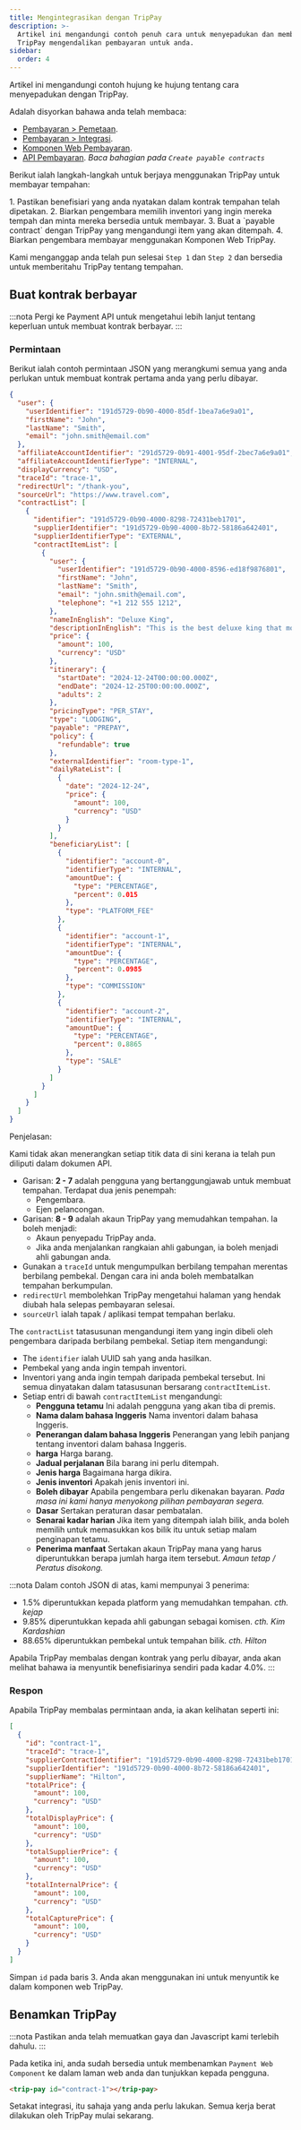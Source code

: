 ```yaml
---
title: Mengintegrasikan dengan TripPay
description: >-
  Artikel ini mengandungi contoh penuh cara untuk menyepadukan dan membenarkan
  TripPay mengendalikan pembayaran untuk anda.
sidebar:
  order: 4
---
```


Artikel ini mengandungi contoh hujung ke hujung tentang cara menyepadukan dengan TripPay.

Adalah disyorkan bahawa anda telah membaca:

* [Pembayaran > Pemetaan](/payment/mapping).
* [Pembayaran > Integrasi](/payment/integration).
* [Komponen Web Pembayaran](/developers/web-components/#payment).
* [API Pembayaran](/developers/apis/#payment-api). *Baca bahagian pada `Create payable contracts`*

Berikut ialah langkah-langkah untuk berjaya menggunakan TripPay untuk membayar tempahan:

<Steps>
  1. Pastikan benefisiari yang anda nyatakan dalam kontrak tempahan telah dipetakan.
  2. Biarkan pengembara memilih inventori yang ingin mereka tempah dan minta mereka bersedia untuk membayar.
  3. Buat a `payable contract` dengan TripPay yang mengandungi item yang akan ditempah.
  4. Biarkan pengembara membayar menggunakan Komponen Web TripPay.
</Steps>


Kami menganggap anda telah pun selesai `Step 1` dan `Step 2` dan bersedia untuk memberitahu TripPay tentang tempahan.

## Buat kontrak berbayar

:::nota
Pergi ke Payment API untuk mengetahui lebih lanjut tentang keperluan untuk membuat kontrak berbayar.
:::

### Permintaan

Berikut ialah contoh permintaan JSON yang merangkumi semua yang anda perlukan untuk membuat kontrak pertama anda yang perlu dibayar.

```json {3-6, 8-9}
{
  "user": {
    "userIdentifier": "191d5729-0b90-4000-85df-1bea7a6e9a01",
    "firstName": "John",
    "lastName": "Smith",
    "email": "john.smith@email.com"
  },
  "affiliateAccountIdentifier": "291d5729-0b91-4001-95df-2bec7a6e9a01",
  "affiliateAccountIdentifierType": "INTERNAL",
  "displayCurrency": "USD",
  "traceId": "trace-1",
  "redirectUrl": "/thank-you",
  "sourceUrl": "https://www.travel.com",
  "contractList": [
    {
      "identifier": "191d5729-0b90-4000-8298-72431beb1701",
      "supplierIdentifier": "191d5729-0b90-4000-8b72-58186a642401",
      "supplierIdentifierType": "EXTERNAL",
      "contractItemList": [
        {
          "user": {
            "userIdentifier": "191d5729-0b90-4000-8596-ed18f9876801",
            "firstName": "John",
            "lastName": "Smith",
            "email": "john.smith@email.com",
            "telephone": "+1 212 555 1212",
          },
          "nameInEnglish": "Deluxe King",
          "descriptionInEnglish": "This is the best deluxe king that money can buy.",
          "price": {
            "amount": 100,
            "currency": "USD"
          },
          "itinerary": {
            "startDate": "2024-12-24T00:00:00.000Z",
            "endDate": "2024-12-25T00:00:00.000Z",
            "adults": 2
          },
          "pricingType": "PER_STAY",
          "type": "LODGING",
          "payable": "PREPAY",
          "policy": {
            "refundable": true
          },
          "externalIdentifier": "room-type-1",
          "dailyRateList": [
            {
              "date": "2024-12-24",
              "price": {
                "amount": 100,
                "currency": "USD"
              }
            }
          ],
          "beneficiaryList": [
            {
              "identifier": "account-0",
              "identifierType": "INTERNAL",
              "amountDue": {
                "type": "PERCENTAGE",
                "percent": 0.015
              },
              "type": "PLATFORM_FEE"
            },
            {
              "identifier": "account-1",
              "identifierType": "INTERNAL",
              "amountDue": {
                "type": "PERCENTAGE",
                "percent": 0.0985
              },
              "type": "COMMISSION"
            },
            {
              "identifier": "account-2",
              "identifierType": "INTERNAL",
              "amountDue": {
                "type": "PERCENTAGE",
                "percent": 0.8865
              },
              "type": "SALE"
            }
          ]
        }
      ]
    }
  ]
}
```

Penjelasan:

Kami tidak akan menerangkan setiap titik data di sini kerana ia telah pun diliputi dalam dokumen API.

* Garisan: **2 - 7** adalah pengguna yang bertanggungjawab untuk membuat tempahan. Terdapat dua jenis penempah:
  * Pengembara.
  * Ejen pelancongan.
* Garisan: **8 - 9** adalah akaun TripPay yang memudahkan tempahan. Ia boleh menjadi:
  * Akaun penyepadu TripPay anda.
  * Jika anda menjalankan rangkaian ahli gabungan, ia boleh menjadi ahli gabungan anda.
* Gunakan a `traceId` untuk mengumpulkan berbilang tempahan merentas berbilang pembekal. Dengan cara ini anda boleh membatalkan tempahan berkumpulan.
* `redirectUrl` membolehkan TripPay mengetahui halaman yang hendak diubah hala selepas pembayaran selesai.
* `sourceUrl` ialah tapak / aplikasi tempat tempahan berlaku.

The `contractList` tatasusunan mengandungi item yang ingin dibeli oleh pengembara daripada berbilang pembekal. Setiap item mengandungi:

* The `identifier` ialah UUID sah yang anda hasilkan.
* Pembekal yang anda ingin tempah inventori.
* Inventori yang anda ingin tempah daripada pembekal tersebut. Ini semua dinyatakan dalam tatasusunan bersarang `contractItemList`.
* Setiap entri di bawah `contractItemList` mengandungi:
  * **Pengguna tetamu** Ini adalah pengguna yang akan tiba di premis.
  * **Nama dalam bahasa Inggeris** Nama inventori dalam bahasa Inggeris.
  * **Penerangan dalam bahasa Inggeris** Penerangan yang lebih panjang tentang inventori dalam bahasa Inggeris.
  * **harga** Harga barang.
  * **Jadual perjalanan** Bila barang ini perlu ditempah.
  * **Jenis harga** Bagaimana harga dikira.
  * **Jenis inventori** Apakah jenis inventori ini.
  * **Boleh dibayar** Apabila pengembara perlu dikenakan bayaran. *Pada masa ini kami hanya menyokong pilihan pembayaran segera.*
  * **Dasar** Sertakan peraturan dasar pembatalan.
  * **Senarai kadar harian** Jika item yang ditempah ialah bilik, anda boleh memilih untuk memasukkan kos bilik itu untuk setiap malam penginapan tetamu.
  * **Penerima manfaat** Sertakan akaun TripPay mana yang harus diperuntukkan berapa jumlah harga item tersebut. *Amaun tetap / Peratus disokong.*

:::nota
Dalam contoh JSON di atas, kami mempunyai 3 penerima:

* 1.5% diperuntukkan kepada platform yang memudahkan tempahan. *cth. kejap*
* 9.85% diperuntukkan kepada ahli gabungan sebagai komisen. *cth. Kim Kardashian*
* 88.65% diperuntukkan pembekal untuk tempahan bilik. *cth. Hilton*

Apabila TripPay membalas dengan kontrak yang perlu dibayar, anda akan melihat bahawa ia menyuntik benefisiarinya sendiri pada kadar 4.0%.
:::

### Respon

Apabila TripPay membalas permintaan anda, ia akan kelihatan seperti ini:

```json {3}
[
  {
    "id": "contract-1",
    "traceId": "trace-1",
    "supplierContractIdentifier": "191d5729-0b90-4000-8298-72431beb1701",
    "supplierIdentifier": "191d5729-0b90-4000-8b72-58186a642401",
    "supplierName": "Hilton",
    "totalPrice": {
      "amount": 100,
      "currency": "USD"
    },
    "totalDisplayPrice": {
      "amount": 100,
      "currency": "USD"
    },
    "totalSupplierPrice": {
      "amount": 100,
      "currency": "USD"
    },
    "totalInternalPrice": {
      "amount": 100,
      "currency": "USD"
    },
    "totalCapturePrice": {
      "amount": 100,
      "currency": "USD"
    }
  }
]
```

Simpan `id` pada baris 3. Anda akan menggunakan ini untuk menyuntik ke dalam komponen web TripPay.

## Benamkan TripPay

:::nota
Pastikan anda telah memuatkan gaya dan Javascript kami terlebih dahulu.
:::

Pada ketika ini, anda sudah bersedia untuk membenamkan `Payment Web Component` ke dalam laman web anda dan tunjukkan kepada pengguna.

```html
<trip-pay id="contract-1"></trip-pay>
```

Setakat integrasi, itu sahaja yang anda perlu lakukan. Semua kerja berat dilakukan oleh TripPay mulai sekarang.

